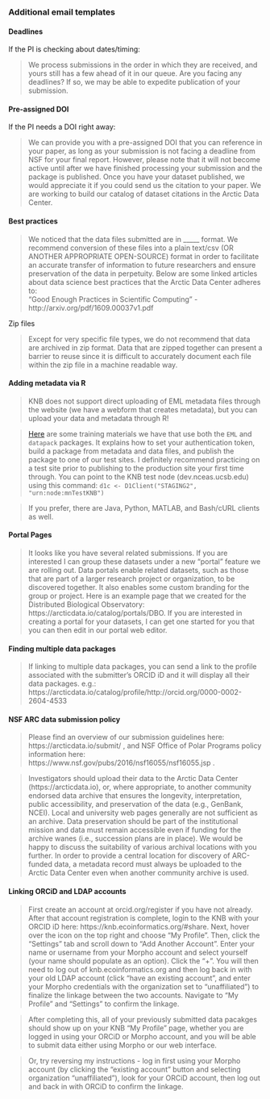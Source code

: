 ### Additional email templates

#### Deadlines
If the PI is checking about dates/timing:

> We process submissions in the order in which they are received, and yours still has a few ahead of it in our queue. Are you facing any deadlines? If so, we may be able to expedite publication of your submission.

#### Pre-assigned DOI
If the PI needs a DOI right away:

> We can provide you with a pre-assigned DOI that you can reference in your paper, as long as your submission is not facing a deadline from NSF for your final report. However, please note that it will not become active until after we have finished processing your submission and the package is published. Once you have your dataset published, we would appreciate it if you could send us the citation to your paper. We are working to build our catalog of dataset citations in the Arctic Data Center.

#### Best practices

>We noticed that the data files submitted are in _____ format. We recommend conversion of these files into a plain text/csv (OR ANOTHER APPROPRIATE OPEN-SOURCE) format in order to facilitate an accurate transfer of information to future researchers and ensure preservation of the data in perpetuity. Below are some linked articles about data science best practices that the Arctic Data Center adheres to:  
"Good Enough Practices in Scientific Computing" - http://arxiv.org/pdf/1609.00037v1.pdf  

Zip files

>Except for very specific file types, we do not recommend that data are archived in zip format. Data that are zipped together can present a barrier to reuse since it is difficult to accurately document each file within the zip file in a machine readable way.

#### Adding metadata via R

>KNB does not support direct uploading of EML metadata files through the website (we have a webform that creates metadata), but you can upload your data and metadata through R!

>[Here](http://training.arcticdata.io/materials/arctic-data-center-training/programming-metadata-and-data-publishing.html) are some training materials we have that use both the `EML` and `datapack` packages. It explains how to set your authentication token, build a package from metadata and data files, and publish the package to one of our test sites. I definitely recommend practicing on a test site prior to publishing to the production site your first time through. You can point to the KNB test node (dev.nceas.ucsb.edu) using this command: `d1c <- D1Client("STAGING2", "urn:node:mnTestKNB")`

>If you prefer, there are Java, Python, MATLAB, and Bash/cURL clients as well.


####  Portal Pages

>It looks like you have several related submissions. If you are interested I can group these datasets under a new "portal" feature we are rolling out. Data portals enable related datasets, such as those that are part of a larger research project or organization, to be discovered together. It also enables some custom branding for the group or project. Here is an example page that we created for the Distributed Biological Observatory: https://arcticdata.io/catalog/portals/DBO. If you are interested in creating a portal for your datasets, I can get one started for you that you can then edit in our portal web editor.

#### Finding multiple data packages

>If linking to multiple data packages, you can send a link to the profile associated with the submitter’s ORCID iD and it will display all their data packages.
	e.g.: https://arcticdata.io/catalog/profile/http://orcid.org/0000-0002-2604-4533
	
	
#### NSF ARC data submission policy

>Please find an overview of our submission guidelines here: https://arcticdata.io/submit/ , and NSF Office of Polar Programs policy information here: https://www.nsf.gov/pubs/2016/nsf16055/nsf16055.jsp .

>Investigators should upload their data to the Arctic Data Center (https://arcticdata.io), or, where appropriate, to another community endorsed data archive that ensures the longevity, interpretation, public accessibility, and preservation of the data (e.g., GenBank, NCEI). Local and university web pages generally are not sufficient as an archive. Data preservation should be part of the institutional mission and data must remain accessible even if funding for the archive wanes (i.e., succession plans are in place). We would be happy to discuss the suitability of various archival locations with you further. In order to provide a central location for discovery of ARC-funded data, a metadata record must always be uploaded to the Arctic Data Center even when another community archive is used.


#### Linking ORCiD and LDAP accounts

> First create an account at orcid.org/register if you have not already. After that account registration is complete, login to the KNB with your ORCID iD here: https://knb.ecoinformatics.org/#share. Next, hover over the icon on the top right and choose "My Profile". Then, click the "Settings" tab and scroll down to "Add Another Account". Enter your name or username from your Morpho account and select yourself (your name should populate as an option). Click the "+". You will then need to log out of knb.ecoinformatics.org and then log back in with your old LDAP account (click "have an existing account", and enter your Morpho credentials with the organization set to "unaffiliated") to finalize the linkage between the two accounts. Navigate to "My Profile" and "Settings" to confirm the linkage.

> After completing this, all of your previously submitted data pacakges should show up on your KNB "My Profile" page, whether you are logged in using your ORCiD or Morpho account, and you will be able to submit data either using Morpho or our web interface.

> Or, try reversing my instructions - log in first using your Morpho account (by clicking the "existing account" button and selecting organization "unaffiliated"), look for your ORCiD account, then log out and back in with ORCiD to confirm the linkage.


